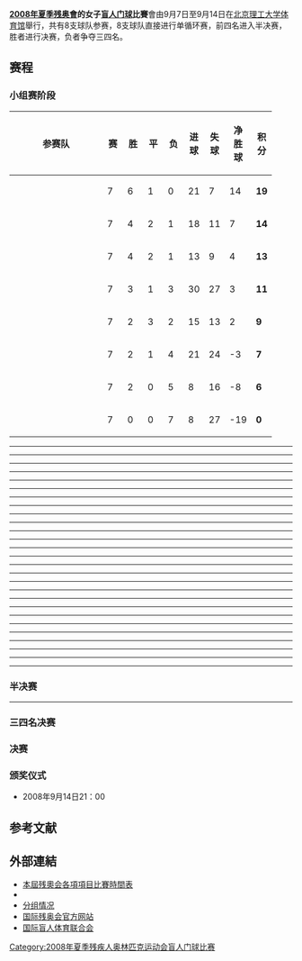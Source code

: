 '''[[2008年夏季残奥會|2008年夏季残奥會]]的女子[[盲人门球|盲人门球]]比賽'''會由9月7日至9月14日在[[北京理工大学体育馆|北京理工大学体育馆]]舉行，共有8支球队参赛，8支球队直接进行单循环赛，前四名进入半决赛，胜者进行决赛，负者争夺三四名。
<!-- 注释出：[[File:2008cahmrmq.jpg|right]] -->

== 赛程 ==
=== 小组赛阶段 ===
{| class="wikitable" style="text-align:center;"
|-
!width=150|参赛队
!width=20|赛
!width=20|胜
!width=20|平
!width=20|负
!width=20|进球
!width=20|失球
!width=20|净胜球
!width=20|积分
|-
|align=left|{{flaglink|中国|国家女子盲人门球队}}
|7||6||1||0||21||7||14||'''19'''
|-
|align=left|{{flaglink|美国|国家女子盲人门球队}}
|7||4||2||1||18||11||7||'''14'''
|-
|align=left|{{flaglink|丹麦|国家女子盲人门球队}}
|7||4||2||1||13||9||4||'''13'''
|-
|align=left|{{flaglink|瑞典|国家女子盲人门球队}}
|7||3||1||3||30||27||3||'''11'''
|-
|align=left|{{flaglink|加拿大|国家女子盲人门球队}}
|7||2||3||2||15||13||2||'''9'''
|-
|align=left|{{flaglink|巴西|国家女子盲人门球队}}
|7||2||1||4||21||24||-3||'''7'''
|-
|align=left|{{flaglink|日本|国家女子盲人门球队}}
|7||2||0||5||8||16||-8||'''6'''
|-
|align=left|{{flaglink|德国|国家女子盲人门球队}}
|7||0||0||7||8||27||-19||'''0'''
|}

{{footballbox
|date = 2008年9月7日
|time= 11:00
|team1 = {{CHN}}
|score = 5 - 3
|team2 = {{BRA}}
|goals1 = 
|goals2 = 
|stadium = [[北京理工大学体育馆|北京理工大学体育馆]]
|attendance=
|referee: 
}}
----
{{footballbox
|date = 2008年9月7日
|time= 13:00
|team1 = {{CAN}}
|score = 3 - 3
|team2 = {{SWE}}
|goals1 = 
|goals2 = 
|stadium = [[北京理工大学体育馆|北京理工大学体育馆]]
|attendance=
|referee: 
}}
----
{{footballbox
|date = 2008年9月7日
|time= 18:00
|team1 = {{USA}}
|score = 2 - 0
|team2 = {{JPN}}
|goals1 = 
|goals2 = 
|stadium = [[北京理工大学体育馆|北京理工大学体育馆]]
|attendance=
|referee: 
}}
----
{{footballbox
|date = 2008年9月7日
|time= 21:00
|team1 = {{DEN}}
|score = 4 - 1
|team2 = {{GER}}
|goals1 = 
|goals2 = 
|stadium = [[北京理工大学体育馆|北京理工大学体育馆]]
|attendance=
|referee: 
}}
----
{{footballbox
|date = 2008年9月8日
|time= 11:00
|team1 = {{USA}}
|score = 2 - 0
|team2 = {{DEN}}
|goals1 = 
|goals2 = 
|stadium = [[北京理工大学体育馆|北京理工大学体育馆]]
|attendance=
|referee: 
}}
----
{{footballbox
|date = 2008年9月8日
|time= 13:00
|team1 = {{CHN}}
|score = 3 - 0
|team2 = {{GER}}
|goals1 = 
|goals2 = 
|stadium = [[北京理工大学体育馆|北京理工大学体育馆]]
|attendance=
|referee: 
}}
----
{{footballbox
|date = 2008年9月8日
|time= 18:00
|team1 = {{BRA}}
|score = 6 - 5
|team2 = {{CAN}}
|goals1 = 
|goals2 = 
|stadium = [[北京理工大学体育馆|北京理工大学体育馆]]
|attendance=
|referee: 
}}
----
{{footballbox
|date = 2008年9月8日
|time= 21:00
|team1 = {{SWE}}
|score = 4 - 1
|team2 = {{JPN}}
|goals1 = 
|goals2 = 
|stadium = [[北京理工大学体育馆|北京理工大学体育馆]]
|attendance=
|referee: 
}}
----
{{footballbox
|date = 2008年9月9日
|time= 11:00
|team1 = {{CAN}}
|score = 3 - 0
|team2 = {{JPN}}
|goals1 = 
|goals2 = 
|stadium = [[北京理工大学体育馆|北京理工大学体育馆]]
|attendance=
|referee: 
}}
----
{{footballbox
|date = 2008年9月9日
|time= 13:00
|team1 = {{BRA}}
|score = 3 - 1
|team2 = {{GER}}
|goals1 = 
|goals2 = 
|stadium = [[北京理工大学体育馆|北京理工大学体育馆]]
|attendance=
|referee: 
}}
----
{{footballbox
|date = 2008年9月9日
|time= 18:00
|team1 = {{SWE}}
|score = 1 - 2
|team2 = {{DEN}}
|goals1 = 
|goals2 = 
|stadium = [[北京理工大学体育馆|北京理工大学体育馆]]
|attendance=
|referee: 
}}
----
{{footballbox
|date = 2008年9月9日
|time= 21:00
|team1 = {{CHN}}
|score = 4 - 0
|team2 = {{USA}}
|goals1 = 
|goals2 = 
|stadium = [[北京理工大学体育馆|北京理工大学体育馆]]
|attendance=
|referee: 
}}
----
{{footballbox
|date = 2008年9月10日
|time= 11:00
|team1 = {{GER}}
|score = 0 - 1
|team2 = {{CAN}}
|goals1 = 
|goals2 = 
|stadium = [[北京理工大学体育馆|北京理工大学体育馆]]
|attendance=
|referee: 
}}
----
{{footballbox
|date = 2008年9月10日
|time= 13:00
|team1 = {{JPN}}
|score = 1 - 2
|team2 = {{DEN}}
|goals1 = 
|goals2 = 
|stadium = [[北京理工大学体育馆|北京理工大学体育馆]]
|attendance=
|referee: 
}}
----
{{footballbox
|date = 2008年9月10日
|time= 18:00
|team1 = {{SWE}}
|score = 3 - 5
|team2 = {{CHN}}
|goals1 = 
|goals2 = 
|stadium = [[北京理工大学体育馆|北京理工大学体育馆]]
|attendance=
|referee: 
}}
----
{{footballbox
|date = 2008年9月10日
|time= 21:00
|team1 = {{BRA}}
|score = 2 - 2
|team2 = {{USA}}
|goals1 = 
|goals2 = 
|stadium = [[北京理工大学体育馆|北京理工大学体育馆]]
|attendance=
|referee: 
}}
----
{{footballbox
|date = 2008年9月11日
|time= 11:00
|team1 = {{JPN}}
|score = 1 - 3
|team2 = {{CHN}}
|goals1 = 
|goals2 = 
|stadium = [[北京理工大学体育馆|北京理工大学体育馆]]
|attendance=
|referee: 
}}
----
{{footballbox
|date = 2008年9月11日
|time= 13:00
|team1 = {{BRA}}
|score = 4 - 5
|team2 = {{SWE}}
|goals1 = 
|goals2 = 
|stadium = [[北京理工大学体育馆|北京理工大学体育馆]]
|attendance=
|referee: 
}}
----
{{footballbox
|date = 2008年9月11日
|time= 18:00
|team1 = {{GER}}
|score = 0 - 4
|team2 = {{USA}}
|goals1 = 
|goals2 = 
|stadium = [[北京理工大学体育馆|北京理工大学体育馆]]
|attendance=
|referee: 
}}
----
{{footballbox
|date = 2008年9月11日
|time= 21:00
|team1 = {{CAN}}
|score = 2 - 2
|team2 = {{DEN}}
|goals1 = 
|goals2 = 
|stadium = [[北京理工大学体育馆|北京理工大学体育馆]]
|attendance=
|referee: 
}}
----
{{footballbox
|date = 2008年9月12日
|time= 13:00
|team1 = {{USA}}
|score = 1 - 1
|team2 = {{CAN}}
|goals1 = 
|goals2 = 
|stadium = [[北京理工大学体育馆|北京理工大学体育馆]]
|attendance=
|referee: 
}}
----
{{footballbox
|date = 2008年9月12日
|time= 17:00
|team1 = {{DEN}}
|score = 0 - 0
|team2 = {{CHN}}
|goals1 = 
|goals2 = 
|stadium = [[北京理工大学体育馆|北京理工大学体育馆]]
|attendance=
|referee: 
}}
----
{{footballbox
|date = 2008年9月12日
|time= 18:00
|team1 = {{JPN}}
|score = 3 - 1
|team2 = {{BRA}}
|goals1 = 
|goals2 = 
|stadium = [[北京理工大学体育馆|北京理工大学体育馆]]
|attendance=
|referee: 
}}
----
{{footballbox
|date = 2008年9月12日
|time= 19:00
|team1 = {{GER}}
|score = 5 - 10
|team2 = {{SWE}}
|goals1 = 
|goals2 = 
|stadium = [[北京理工大学体育馆|北京理工大学体育馆]]
|attendance=
|referee: 
}}
----
{{footballbox
|date = 2008年9月13日
|time= 9:00
|team1 = {{DEN}}
|score = 3 - 2
|team2 = {{BRA}}
|goals1 = 
|goals2 = 
|stadium = [[北京理工大学体育馆|北京理工大学体育馆]]
|attendance=
|referee: 
}}
----
{{footballbox
|date = 2008年9月13日
|time= 10:00
|team1 = {{GER}}
|score = 1 - 2
|team2 = {{JPN}}
|goals1 = 
|goals2 = 
|stadium = [[北京理工大学体育馆|北京理工大学体育馆]]
|attendance=
|referee: 
}}
----
{{footballbox
|date = 2008年9月13日
|time= 11:00
|team1 = {{USA}}
|score = 4 - 7
|team2 = {{SWE}}
|goals1 = 
|goals2 = 
|stadium = [[北京理工大学体育馆|北京理工大学体育馆]]
|attendance=
|referee: 
}}
----
{{footballbox
|date = 2008年9月13日
|time= 12:00
|team1 = {{CAN}}
|score = 0 - 1
|team2 = {{CHN}}
|goals1 = 
|goals2 = 
|stadium = [[北京理工大学体育馆|北京理工大学体育馆]]
|attendance=
|referee: 
}}

=== 半决赛 ===
{{footballbox
|date = 2008年9月14日
|time= 9:00
|team1 = {{flagIOCteam|USA|2008年夏季残疾人}}
|score = 4 - 3
|team2 = {{flagIOCteam|DEN|2008年夏季残疾人}}
|goals1 = 
|goals2 = 
|stadium = [[北京理工大学体育馆|北京理工大学体育馆]]
|attendance=
|referee: 
}}
----
{{footballbox
|date = 2008年9月14日
|time= 10:00
|team1 = {{flagIOCteam|CHN|2008年夏季残疾人}}
|score = 1 - 1 (3 - 2PSC)
|team2 = {{flagIOCteam|SWE|2008年夏季残疾人}}
|goals1 = 
|goals2 = 
|stadium = [[北京理工大学体育馆|北京理工大学体育馆]]
|attendance=
|referee: 
}}

=== 三四名决赛 ===
{{footballbox
|date = 2008年9月14日
|time= 17:00
|team1 = {{flagIOCteam|DEN|2008年夏季残疾人}}
|score = 3 - 2
|team2 = {{flagIOCteam|SWE|2008年夏季残疾人}}
|goals1 = 
|goals2 = 
|stadium = [[北京理工大学体育馆|北京理工大学体育馆]]
|attendance=
|referee: 
}}

=== 决赛 ===
{{footballbox
|date = 2008年9月14日
|time= 19:00
|team1 = {{flagIOCteam|CHN|2008年夏季残疾人}}
|score = 5 - 6
|team2 = {{flagIOCteam|USA|2008年夏季残疾人}}
|goals1 = 
|goals2 = 
|stadium = [[北京理工大学体育馆|北京理工大学体育馆]]
|attendance=
|referee: 
}}

=== 颁奖仪式 ===
*2008年9月14日21：00

== 参考文献 ==
<div class="references-small">
<references />
</div>

== 外部連結 ==
*[https://web.archive.org/web/20080607023738/http://paralympic.beijing2008.cn/schedules/index.shtml 本屆残奧会各項項目比賽時間表]
*{{cite web|url= http://paralympic.beijing2008.cn/sports/goalball/news/n214343882.shtml|title= 北京残奥盲人门球足球比賽資格賽詳情|publisher= [[BOCOG|BOCOG]]|format= htm|deadurl= yes|archiveurl= https://web.archive.org/web/20080906210318/http://paralympic.beijing2008.cn/sports/goalball/news/n214343882.shtml|archivedate= 2008-09-06|accessdate= 2008-07-07}}
*[http://www.ibsa.es/eng/deportes/goalball/noticias.asp?n=2 分组情况]{{dead link|date=十一月 2017 |bot=InternetArchiveBot }}
*[http://www.paralympic.org 国际残奥会官方网站]{{Wayback|url=http://www.paralympic.org/ |date=20060511001905 }}
*[http://www.ibsa.es/ 国际盲人体育联合会]{{Wayback|url=http://www.ibsa.es/ |date=20201127012839 }}
{{残疾人奥林匹克运动会盲人门球比赛}}
{{2008年夏季殘疾人奧林匹克運動會項目}}

[[Category:2008年夏季残疾人奥林匹克运动会盲人门球比赛|Category:2008年夏季残疾人奥林匹克运动会盲人门球比赛]]